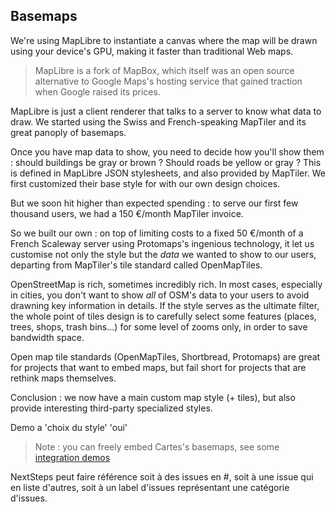 ## Basemaps

We're using MapLibre to instantiate a canvas where the map will be drawn using your device's GPU, making it faster than traditional Web maps.

> MapLibre is a fork of MapBox, which itself was an open source alternative to Google Maps's hosting service that gained traction when Google raised its prices.

MapLibre is just a client renderer that talks to a server to know what data to draw. We started using the Swiss and French-speaking MapTiler and its great panoply of basemaps.

Once you have map data to show, you need to decide how you'll show them : should buildings be gray or brown ? Should roads be yellow or gray ? This is defined in MapLibre JSON stylesheets, and also provided by MapTiler. We first customized their base style for with our own design choices.

But we soon hit higher than expected spending : to serve our first few thousand users, we had a 150 €/month MapTiler invoice.

So we built our own : on top of limiting costs to a fixed 50 €/month of a French Scaleway server using Protomaps's ingenious technology, it let us customise not only the style but the _data_ we wanted to show to our users, departing from MapTiler's tile standard called OpenMapTiles.

OpenStreetMap is rich, sometimes incredibly rich. In most cases, especially in cities, you don't want to show _all_ of OSM's data to your users to avoid drawning key information in details. If the style serves as the ultimate filter, the whole point of tiles design is to carefully select some features (places, trees, shops, trash bins...) for some level of zooms only, in order to save bandwidth space.

Open map tile standards (OpenMapTiles, Shortbread, Protomaps) are great for projects that want to embed maps, but fail short for projects that are rethink maps themselves.

Conclusion : we now have a main custom map style (+ tiles), but also provide interesting third-party specialized styles.

Demo a 'choix du style' 'oui'

> Note : you can freely embed Cartes's basemaps, see some [integration demos](https://cartes.app/integration)

NextSteps peut faire référence soit à des issues en #, soit à une issue qui en liste d'autres, soit à un label d'issues représentant une catégorie d'issues.
